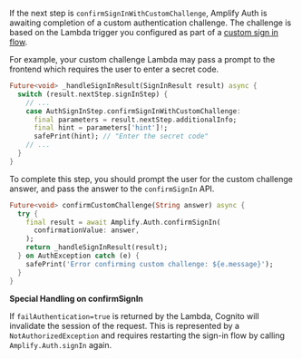 If the next step is `confirmSignInWithCustomChallenge`, Amplify Auth is awaiting completion of a custom authentication challenge. 
The challenge is based on the Lambda trigger you configured as part of a [custom sign in flow](/[platform]/build-a-backend/auth/sign-in-auth-flow/).

For example, your custom challenge Lambda may pass a prompt to the frontend which requires the user to enter a secret code.

```dart
Future<void> _handleSignInResult(SignInResult result) async {
  switch (result.nextStep.signInStep) {
    // ...
    case AuthSignInStep.confirmSignInWithCustomChallenge:
      final parameters = result.nextStep.additionalInfo;
      final hint = parameters['hint']!;
      safePrint(hint); // "Enter the secret code"
    // ...
  }
}
```

To complete this step, you should prompt the user for the custom challenge answer, and pass the answer to the `confirmSignIn` API.

```dart
Future<void> confirmCustomChallenge(String answer) async {
  try {
    final result = await Amplify.Auth.confirmSignIn(
      confirmationValue: answer,
    );
    return _handleSignInResult(result);
  } on AuthException catch (e) {
    safePrint('Error confirming custom challenge: ${e.message}');
  }
}
```

<Callout warning>

<b>Special Handling on confirmSignIn</b>

If `failAuthentication=true` is returned by the Lambda, Cognito will invalidate the session of the request.
This is represented by a `NotAuthorizedException` and requires restarting the sign-in flow by calling `Amplify.Auth.signIn` again.

</Callout>
